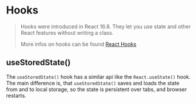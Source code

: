 
# Hooks

> Hooks were introduced in React 16.8. They let you use state and other React features without writing a class.
>
> More infos on hooks can be found [React Hooks](https://reactjs.org/docs/hooks-intro.html)

<Meta title="docs/@comet/admin/hooks" />

## useStoredState()

The `useStoredState()` hook has a similar api like the `React.useState()` hook. The main difference is, that `useStoredState()` saves and loads the state from and to local storage, so the state is persistent over tabs, and browser restarts.

<Canvas>
    <Story id="comet-admin-hooks-usestoredstate--increment-stored-state" />
</Canvas>
